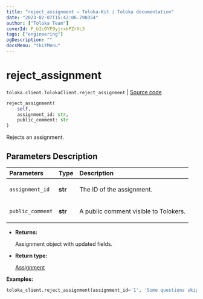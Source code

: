 ```yaml
---
title: "reject_assignment — Toloka-Kit | Toloka documentation"
date: "2023-02-07T15:42:06.790354"
author: ["Toloka Team"]
coverId: F_bIcOYF9yjrxkPZrXc3
tags: ["engineering"]
ogDescription: ""
docsMenu: "tkitMenu"
---
```


# reject_assignment
`toloka.client.TolokaClient.reject_assignment` | [Source code](https://github.com/Toloka/toloka-kit/blob/v1.1.3/src/client/__init__.py#L752)

```python
reject_assignment(
    self,
    assignment_id: str,
    public_comment: str
)
```

Rejects an assignment.

## Parameters Description

| Parameters | Type | Description |
| :----------| :----| :-----------|
`assignment_id`|**str**|<p>The ID of the assignment.</p>
`public_comment`|**str**|<p>A public comment visible to Tolokers.</p>

* **Returns:**

  Assignment object with updated fields.

* **Return type:**

  [Assignment](/docs/toloka-kit/reference/toloka.client.assignment.Assignment)

**Examples:**

```python
toloka_client.reject_assignment(assignment_id='1', 'Some questions skipped')
```
